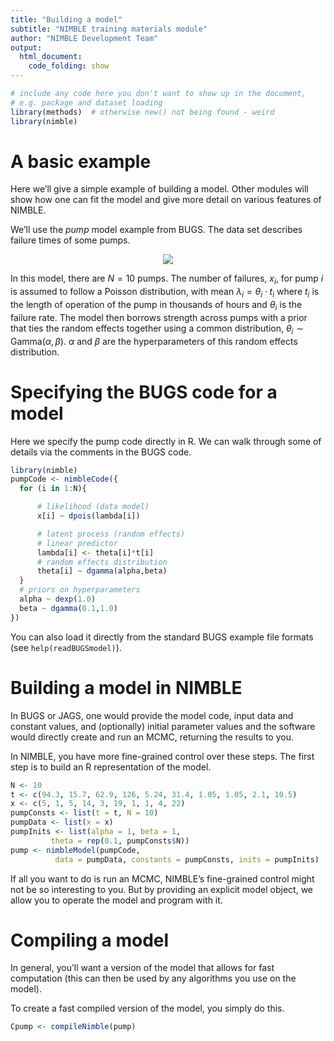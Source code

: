 ```yaml
---
title: "Building a model"
subtitle: "NIMBLE training materials module"
author: "NIMBLE Development Team"
output:
  html_document:
    code_folding: show
---
```


```r
# include any code here you don't want to show up in the document,
# e.g. package and dataset loading
library(methods)  # otherwise new() not being found - weird
library(nimble)
```

# A basic example

Here we'll give a simple example of building a model. Other modules will show how one can fit the model and give more detail on various features of NIMBLE.

We'll use the *pump* model example from BUGS. The data set
  describes failure times of some pumps.  

<center><img src="figures/pumpDAG.jpg"></center>

In this model, there are $N=10$ pumps. The number of failures, $x_i$, for pump $i$ is assumed to follow a Poisson distribution, with mean $\lambda_i = \theta_i \cdot t_i$ where $t_i$ is the length of operation of the pump in thousands of hours and $\theta_i$ is the failure rate. The model then borrows strength across pumps with a prior that ties the random effects together using a common distribution, $\theta_i \sim \mbox{Gamma}(\alpha, \beta)$. $\alpha$ and $\beta$ are the hyperparameters of this random effects distribution. 

# Specifying the BUGS code for a model

Here we specify the pump code directly in R. We can walk through some of details via the comments in the BUGS code.

```r
library(nimble)
pumpCode <- nimbleCode({ 
  for (i in 1:N){

      # likelihood (data model)
      x[i] ~ dpois(lambda[i])

      # latent process (random effects)
      # linear predictor      
      lambda[i] <- theta[i]*t[i]
      # random effects distribution
      theta[i] ~ dgamma(alpha,beta)
  }
  # priors on hyperparameters
  alpha ~ dexp(1.0)
  beta ~ dgamma(0.1,1.0)
})
```


You can also load it directly from the standard BUGS example file formats (see `help(readBUGSmodel)`).

# Building a model in NIMBLE

In BUGS or JAGS, one would provide the model code, input data and constant values, and (optionally) initial parameter values and the software would directly create and run an MCMC, returning the results to you.

In NIMBLE, you have more fine-grained control over these steps. The first step is to build an R representation of the model.

```r
N <- 10
t <- c(94.3, 15.7, 62.9, 126, 5.24, 31.4, 1.05, 1.05, 2.1, 10.5)
x <- c(5, 1, 5, 14, 3, 19, 1, 1, 4, 22)
pumpConsts <- list(t = t, N = 10)
pumpData <- list(x = x)
pumpInits <- list(alpha = 1, beta = 1,
         theta = rep(0.1, pumpConsts$N))
pump <- nimbleModel(pumpCode, 
          data = pumpData, constants = pumpConsts, inits = pumpInits)
```

If all you want to do is run an MCMC, NIMBLE's fine-grained control might not be so interesting to you. But by providing an explicit model object, we allow you to operate the model and program with it.


# Compiling a model

In general, you'll want a version of the model that allows for fast computation (this can then be used by any algorithms you use on the model).

To create a fast compiled version of the model, you simply do this.

```r
Cpump <- compileNimble(pump)
```
